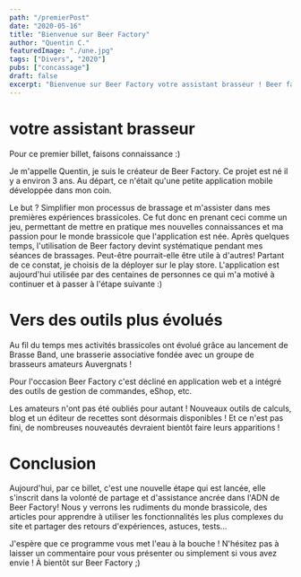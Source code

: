 ```yaml
---
path: "/premierPost"
date: "2020-05-16"
title: "Bienvenue sur Beer Factory"
author: "Quentin C."
featuredImage: "./une.jpg"
tags: ["Divers", "2020"]
pubs: ["concassage"]
draft: false
excerpt: "Bienvenue sur Beer Factory votre assistant brasseur ! Beer factory est née ..."
---
```


# votre assistant brasseur

Pour ce premier billet, faisons connaissance :)

Je m'appelle Quentin, je suis le créateur de Beer Factory. Ce projet est né il y a environ 3 ans. Au départ, ce n'était qu'une petite application mobile développée dans mon coin.

Le but ? Simplifier mon processus de brassage et m'assister dans mes premières expériences brassicoles. Ce fut donc en prenant ceci comme un jeu, permettant de mettre en pratique mes nouvelles connaissances et ma passion pour le monde brassicole que l'application est née.
Après quelques temps, l'utilisation de Beer factory devint systématique pendant mes séances de brassages. Peut-être pourrait-elle être utile à d'autres! Partant de ce constat, je choisis de la déployer sur le play store. L'application est aujourd'hui utilisée par des centaines de personnes ce qui m'a motivé à continuer et à passer à l'étape suivante :)


# Vers des outils plus évolués

Au fil du temps mes activités brassicoles ont évolué grâce au lancement de Brasse Band, une brasserie associative fondée avec un groupe de brasseurs amateurs Auvergnats !

Pour l'occasion Beer Factory c'est décliné en application web et a intégré des outils de gestion de commandes, eShop, etc.

Les amateurs n'ont pas été oubliés pour autant ! Nouveaux outils de calculs, blog et un éditeur de recettes sont désormais disponibles ! Et ce n'est pas fini, de nombreuses nouveautés devraient bientôt faire leurs apparitions !


# Conclusion
Aujourd'hui, par ce billet, c'est une nouvelle étape qui est lancée, elle s'inscrit dans la volonté de partage et d'assistance ancrée dans l'ADN de Beer Factory! Nous y verrons les rudiments du monde brassicole, des articles pour apprendre à utiliser les fonctionnalités les plus complexes du site et partager des retours d'expériences, astuces, tests...

J'espère que ce programme vous met l'eau à la bouche ! N'hésitez pas à laisser un commentaire pour vous présenter ou simplement si vous avez envie ! À bientôt sur Beer Factory ;)
